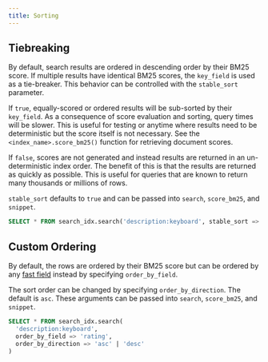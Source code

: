 ```yaml
---
title: Sorting
---
```


## Tiebreaking

By default, search results are ordered in descending order by their BM25 score. If multiple results have identical BM25 scores, the `key_field` is used as a tie-breaker.
This behavior can be controlled with the `stable_sort` parameter.

If `true`, equally-scored or ordered results will be sub-sorted by their `key_field`. As a
consequence of score evaluation and sorting, query times will be slower. This is useful for testing or anytime where
results need to be deterministic but the score itself is not necessary. See the `<index_name>.score_bm25()` function
for retrieving document scores.

If `false`, scores are not generated and instead results are returned in an un-deterministic index order. The benefit
of this is that the results are returned as quickly as possible. This is useful for queries that are known to return
many thousands or millions of rows.

`stable_sort` defaults to `true` and can be passed into `search`, `score_bm25`, and `snippet`.

```sql
SELECT * FROM search_idx.search('description:keyboard', stable_sort => false);
```

## Custom Ordering

By default, the rows are ordered by their BM25 score but can be ordered by any [fast field](/api-reference/indexing/fast_fields) instead by specifying `order_by_field`.

The sort order can be changed by specifying `order_by_direction`. The default is `asc`. These arguments can be passed into
`search`, `score_bm25`, and `snippet`.

```sql
SELECT * FROM search_idx.search(
  'description:keyboard',
  order_by_field => 'rating',
  order_by_direction => 'asc' | 'desc'
)
```
